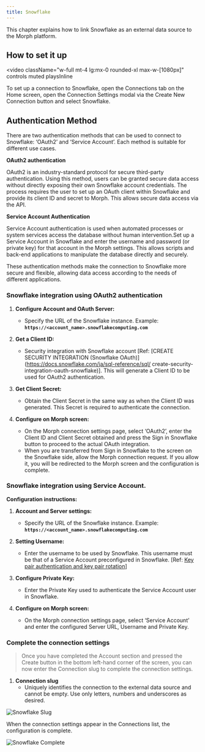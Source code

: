 ```yaml
---
title: Snowflake
---
```


This chapter explains how to link Snowflake as an external data source to the Morph platform.

## How to set it up

<video
  className="w-full mt-4 lg:mx-0 rounded-xl max-w-[1080px]"
  controls
  muted
  playsInline
>
  <source src="/assets/videos/integrations/docs_connection_snowflake.mp4" type="video/mp4" />
</video>

To set up a connection to Snowflake, open the Connections tab on the Home screen, open the Connection Settings modal via the Create New Connection button and select Snowflake.


## Authentication Method

There are two authentication methods that can be used to connect to Snowflake: ‘OAuth2’ and ‘Service Account’. Each method is suitable for different use cases.

**OAuth2 authentication**

OAuth2 is an industry-standard protocol for secure third-party authentication. Using this method, users can be granted secure data access without directly exposing their own Snowflake account credentials. The process requires the user to set up an OAuth client within Snowflake and provide its client ID and secret to Morph. This allows secure data access via the API.

**Service Account Authentication**

Service Account authentication is used when automated processes or system services access the database without human intervention.Set up a Service Account in Snowflake and enter the username and password (or private key) for that account in the Morph settings. This allows scripts and back-end applications to manipulate the database directly and securely.

These authentication methods make the connection to Snowflake more secure and flexible, allowing data access according to the needs of different applications.

### Snowflake integration using OAuth2 authentication

1. **Configure Account and OAuth Server:**
    - Specify the URL of the Snowflake instance. Example: **`https://<account_name>.snowflakecomputing.com`**

2. **Get a Client ID:**
    - Security integration with Snowflake account [Ref: [CREATE SECURITY INTEGRATION (Snowflake OAuth)](https://docs.snowflake.com/ja/sql-reference/sql/ create-security-integration-oauth-snowflake)]. This will generate a Client ID to be used for OAuth2 authentication.

3. **Get Client Secret:**
    - Obtain the Client Secret in the same way as when the Client ID was generated. This Secret is required to authenticate the connection.

4. **Configure on Morph screen:**
    - On the Morph connection settings page, select ‘OAuth2’, enter the Client ID and Client Secret obtained and press the Sign in Snowflake button to proceed to the actual OAuth integration.
    - When you are transferred from Sign in Snowflake to the screen on the Snowflake side, allow the Morph connection request. If you allow it, you will be redirected to the Morph screen and the configuration is complete.

### **Snowflake integration using Service Account**.

**Configuration instructions:**

1. **Account and Server settings:**
    - Specify the URL of the Snowflake instance. Example: **`https://<account_name>.snowflakecomputing.com`**

2. **Setting Username:**
    - Enter the username to be used by Snowflake. This username must be that of a Service Account preconfigured in Snowflake. [Ref: [Key pair authentication and key pair rotation](https://docs.snowflake.com/ja/user-guide/key-pair-auth)]

3. **Configure Private Key:**
    - Enter the Private Key used to authenticate the Service Account user in Snowflake.

4. **Configure on Morph screen:**
    - On the Morph connection settings page, select ‘Service Account’ and enter the configured Server URL, Username and Private Key.

### Complete the connection settings

> Once you have completed the Account section and pressed the Create button in the bottom left-hand corner of the screen, you can now enter the Connection slug to complete the connection settings.

1. **Connection slug**
    - Uniquely identifies the connection to the external data source and cannot be empty. Use only letters, numbers and underscores as desired.

![Snowflake Slug](/assets/images/integrations/snowflakeslug.png)

When the connection settings appear in the Connections list, the configuration is complete.

![Snowflake Complete](/assets/images/integrations/snowflakecomplete.png)